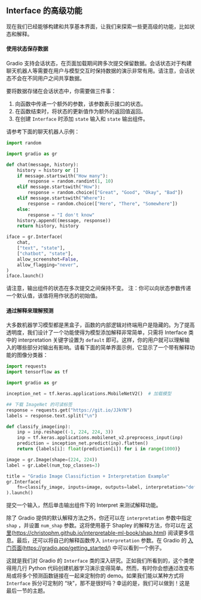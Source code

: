 
## Interface 的高级功能 


现在我们已经能够构建和共享基本界面，让我们来探索一些更高级的功能，比如状态和解释。

#### 使用状态保存数据 

Gradio 支持会话状态，在页面加载期间跨多次提交保留数据。会话状态对于构建聊天机器人等需要在用户与模型交互时保持数据的演示非常有用。请注意，会话状态不会在不同用户之间共享数据。

要将数据存储在会话状态中，你需要做三件事：

1. 向函数中传递一个额外的参数，该参数表示接口的状态。
2. 在函数结束时，将状态的更新值作为额外的返回值返回。
3. 在创建 `Interface` 时添加 `state` 输入和 `state` 输出组件。

请参考下面的聊天机器人示例：

```python
import random

import gradio as gr

def chat(message, history):
    history = history or []
    if message.startswith("How many"):
        response = random.randint(1, 10)
    elif message.startswith("How"):
        response = random.choice(["Great", "Good", "Okay", "Bad"])
    elif message.startswith("Where"):
        response = random.choice(["Here", "There", "Somewhere"])
    else:
        response = "I don't know"
    history.append((message, response))
    return history, history

iface = gr.Interface(
    chat,
    ["text", "state"],
    ["chatbot", "state"],
    allow_screenshot=False,
    allow_flagging="never",
)
iface.launch()
```

请注意，输出组件的状态在多次提交之间保持不变。
注：你可以向状态参数传递一个默认值，该值将用作状态的初始值。

#### 通过解释来理解预测 

大多数机器学习模型都是黑盒子，函数的内部逻辑对终端用户是隐藏的。为了提高透明度，我们设计了一个功能使得为模型添加解释非常简单，只需将 Interface 类中的 interpretation 关键字设置为 `default` 即可。这样，你的用户就可以理解输入的哪些部分对输出有影响。请看下面的简单界面示例，它显示了一个带有解释功能的图像分类器：

```python
import requests
import tensorflow as tf

import gradio as gr

inception_net = tf.keras.applications.MobileNetV2()  # 加载模型

## 下载 ImageNet 的可读标签
response = requests.get("https://git.io/JJkYN")
labels = response.text.split("\n")

def classify_image(inp):
    inp = inp.reshape((-1, 224, 224, 3))
    inp = tf.keras.applications.mobilenet_v2.preprocess_input(inp)
    prediction = inception_net.predict(inp).flatten()
    return {labels[i]: float(prediction[i]) for i in range(1000)}

image = gr.Image(shape=(224, 224))
label = gr.Label(num_top_classes=3)

title = "Gradio Image Classifiction + Interpretation Example"
gr.Interface(
    fn=classify_image, inputs=image, outputs=label, interpretation="default", title=title
).launch()
```

提交一个输入，然后单击输出组件下的 Interpret 来测试解释功能。

除了 Gradio 提供的默认解释方法之外，你还可以在 `interpretation` 参数中指定 `shap` ，并设置 `num_shap` 参数。这将使用基于 Shapley 的解释方法，你可以在 [这里](https://christophm.github.io/interpretable-ml-book/shap.html)(https://christophm.github.io/interpretable-ml-book/shap.html) 阅读更多信息。最后，还可以将自己的解释函数传入 `interpretation` 参数。在 Gradio 的 [入门页面](https://gradio.app/getting_started/)(https://gradio.app/getting_started/) 中可以看到一个例子。

这就是我们对 Gradio 的 `Interface` 类的深入研究。正如我们所看到的，这个类使得用几行 Python 代码创建机器学习演示变得简单。然而，有时你会想通过改变布局或将多个预测函数链接在一起来定制你的 demo。如果我们能以某种方式将 `Interface` 拆分可定制的 “块”，那不是很好吗？幸运的是，我们可以做到！这是最后一节的主题。
